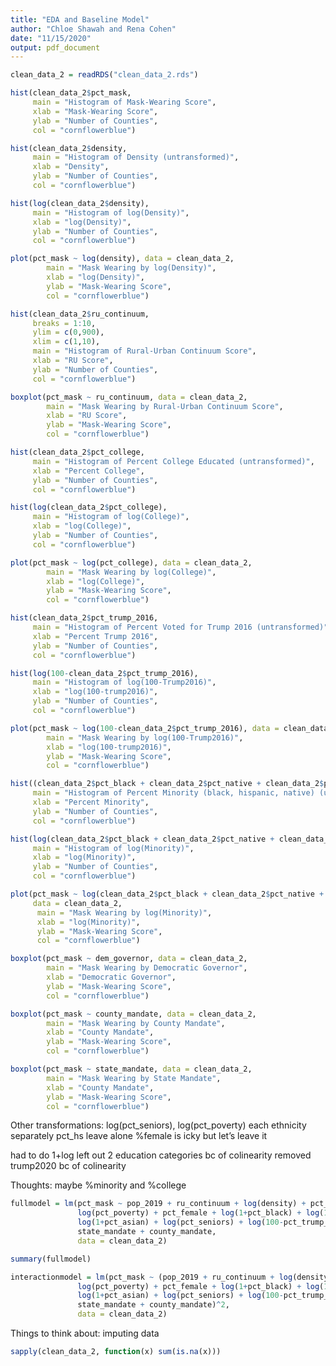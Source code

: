 ```yaml
---
title: "EDA and Baseline Model"
author: "Chloe Shawah and Rena Cohen"
date: "11/15/2020"
output: pdf_document
---
```


```r

clean_data_2 = readRDS("clean_data_2.rds")

```



```r

hist(clean_data_2$pct_mask,
     main = "Histogram of Mask-Wearing Score",
     xlab = "Mask-Wearing Score",
     ylab = "Number of Counties",
     col = "cornflowerblue")

```
```r

hist(clean_data_2$density,
     main = "Histogram of Density (untransformed)",
     xlab = "Density",
     ylab = "Number of Counties",
     col = "cornflowerblue")

hist(log(clean_data_2$density),
     main = "Histogram of log(Density)",
     xlab = "log(Density)",
     ylab = "Number of Counties",
     col = "cornflowerblue")

plot(pct_mask ~ log(density), data = clean_data_2,
        main = "Mask Wearing by log(Density)",
        xlab = "log(Density)",
        ylab = "Mask-Wearing Score",
        col = "cornflowerblue")

```


```r

hist(clean_data_2$ru_continuum,
     breaks = 1:10,
     ylim = c(0,900),
     xlim = c(1,10),
     main = "Histogram of Rural-Urban Continuum Score",
     xlab = "RU Score",
     ylab = "Number of Counties",
     col = "cornflowerblue")

boxplot(pct_mask ~ ru_continuum, data = clean_data_2,
        main = "Mask Wearing by Rural-Urban Continuum Score",
        xlab = "RU Score",
        ylab = "Mask-Wearing Score",
        col = "cornflowerblue")

```


```r

hist(clean_data_2$pct_college,
     main = "Histogram of Percent College Educated (untransformed)",
     xlab = "Percent College",
     ylab = "Number of Counties",
     col = "cornflowerblue")

hist(log(clean_data_2$pct_college),
     main = "Histogram of log(College)",
     xlab = "log(College)",
     ylab = "Number of Counties",
     col = "cornflowerblue")

plot(pct_mask ~ log(pct_college), data = clean_data_2,
        main = "Mask Wearing by log(College)",
        xlab = "log(College)",
        ylab = "Mask-Wearing Score",
        col = "cornflowerblue")

```


```r

hist(clean_data_2$pct_trump_2016,
     main = "Histogram of Percent Voted for Trump 2016 (untransformed)",
     xlab = "Percent Trump 2016",
     ylab = "Number of Counties",
     col = "cornflowerblue")

hist(log(100-clean_data_2$pct_trump_2016),
     main = "Histogram of log(100-Trump2016)",
     xlab = "log(100-trump2016)",
     ylab = "Number of Counties",
     col = "cornflowerblue")

plot(pct_mask ~ log(100-clean_data_2$pct_trump_2016), data = clean_data_2,
        main = "Mask Wearing by log(100-Trump2016)",
        xlab = "log(100-trump2016)",
        ylab = "Mask-Wearing Score",
        col = "cornflowerblue")

```


```r

hist((clean_data_2$pct_black + clean_data_2$pct_native + clean_data_2$pct_hispanic),
     main = "Histogram of Percent Minority (black, hispanic, native) (untransformed)",
     xlab = "Percent Minority",
     ylab = "Number of Counties",
     col = "cornflowerblue")

hist(log(clean_data_2$pct_black + clean_data_2$pct_native + clean_data_2$pct_hispanic),
     main = "Histogram of log(Minority)",
     xlab = "log(Minority)",
     ylab = "Number of Counties",
     col = "cornflowerblue")

plot(pct_mask ~ log(clean_data_2$pct_black + clean_data_2$pct_native + clean_data_2$pct_hispanic), 
     data = clean_data_2,
      main = "Mask Wearing by log(Minority)",
      xlab = "log(Minority)",
      ylab = "Mask-Wearing Score",
      col = "cornflowerblue")

```

``` r

boxplot(pct_mask ~ dem_governor, data = clean_data_2,
        main = "Mask Wearing by Democratic Governor",
        xlab = "Democratic Governor",
        ylab = "Mask-Wearing Score",
        col = "cornflowerblue")

```

``` r

boxplot(pct_mask ~ county_mandate, data = clean_data_2,
        main = "Mask Wearing by County Mandate",
        xlab = "County Mandate",
        ylab = "Mask-Wearing Score",
        col = "cornflowerblue")

boxplot(pct_mask ~ state_mandate, data = clean_data_2,
        main = "Mask Wearing by State Mandate",
        xlab = "County Mandate",
        ylab = "Mask-Wearing Score",
        col = "cornflowerblue")

```

Other transformations: log(pct_seniors), log(pct_poverty)
each ethnicity separately
pct_hs leave alone
%female is icky but let's leave it


had to do 1+log
left out 2 education categories bc of colinearity
removed trump2020 bc of colinearity


Thoughts: maybe %minority and %college


```r

fullmodel = lm(pct_mask ~ pop_2019 + ru_continuum + log(density) + pct_hs + log(1+pct_college) +
               log(pct_poverty) + pct_female + log(1+pct_black) + log(1+pct_native) + log(1+pct_hispanic) +
               log(1+pct_asian) + log(pct_seniors) + log(100-pct_trump_2016) + dem_governor +
               state_mandate + county_mandate,
               data = clean_data_2)

summary(fullmodel)

interactionmodel = lm(pct_mask ~ (pop_2019 + ru_continuum + log(density) + pct_hs + log(1+pct_college) +
               log(pct_poverty) + pct_female + log(1+pct_black) + log(1+pct_native) + log(1+pct_hispanic) +
               log(1+pct_asian) + log(pct_seniors) + log(100-pct_trump_2016) + dem_governor +
               state_mandate + county_mandate)^2,
               data = clean_data_2)

```


Things to think about: imputing data 
```r

sapply(clean_data_2, function(x) sum(is.na(x)))

```




